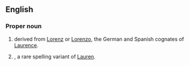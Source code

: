 ==English==

===Proper noun===
{{en-proper noun}}

# {{given name|male}} derived from [[Lorenz]] or [[Lorenzo]], the German and Spanish cognates of [[Laurence]].
# {{given name|female}}, a rare spelling variant of [[Lauren]].